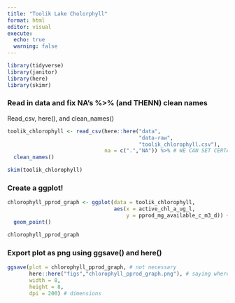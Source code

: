 ```yaml
---
title: "Toolik Lake Cholorphyll"
format: html
editor: visual
execute:
  echo: true
  warning: false
---
```


```r
library(tidyverse)
library(janitor)
library(here)
library(skimr)
```

### Read in data and fix NA's %\>% (and THENN) clean names

Read_csv, here(), and clean_names()

```r
toolik_chlorophyll <- read_csv(here::here("data",
                                          "data-raw",
                                          "toolik_chlorophyll.csv"), 
                               na = c(".","NA")) %>% # WE CAN SET CERTAIN CHARACTERS TO NA! 
  clean_names() 
```

```r
skim(toolik_chlorophyll)
```

### Create a ggplot! 

```r
chlorophyll_pprod_graph <- ggplot(data = toolik_chlorophyll,
                                  aes(x = active_chl_a_ug_l, 
                                      y = pprod_mg_available_c_m3_d)) + 
  geom_point()

chlorophyll_pprod_graph
```

### Export plot as png using ggsave() and here() 

```r
ggsave(plot = chlorophyll_pprod_graph, # not necessary 
       here::here("figs","chlorophyll_pprod_graph.png"), # saying where to save it
       width = 8, 
       height = 8, 
       dpi = 200) # dimensions
```
